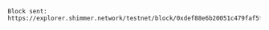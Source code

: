```plaintext
Block sent: https://explorer.shimmer.network/testnet/block/0xdef88e6b20051c479faf5f78db41879e02e5100f51da434171b2472ddee84231
```